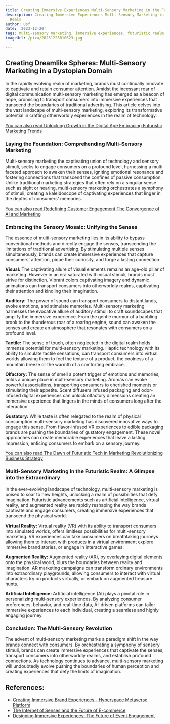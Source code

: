 ```yaml
---
title: Creating Immersive Experiences Multi-Sensory Marketing in the Futuristic Realm
description: Creating Immersive Experiences Multi-Sensory Marketing in the Futuristic
  Realm
author: Usf
date: '2023-12-20'
tags: multi-sensory marketing, immersive experiences, futuristic realm
imageUrl: /pixa/20231223010623.jpg

---
```

## Creating Dreamlike Spheres: Multi-Sensory Marketing in a Dystopian Domain

In the rapidly evolving realm of marketing, brands must continually innovate  to captivate and retain consumer attention. Amidst the incessant  roar of digital communication multi-sensory marketing has emerged as a beacon of hope, promising to transport consumers into immersive experiences that  transcend the  boundaries of traditional advertising. This article delves into the vast  landscape of multi-sensory marketing, exploring its transformative potential in crafting  otherworldly experiences in the realm of technology.

[You can also read Unlocking Growth in the Digital Age  Embracing Futuristic Marketing Trends](Unlocking%20Growth%20in%20the%20Digital%20Age%20Embracing%20Futuristic%20Marketing%20Trends)


### Laying the Foundation: Comprehending Multi-Sensory Marketing

Multi-sensory marketing the  captivating union of technology and sensory stimuli, seeks to engage consumers on a profound level, harnessing a multi-faceted approach to awaken  their senses, igniting emotional  resonance and fostering connections that transcend the confines of  passive consumption. Unlike  traditional marketing strategies that often rely on a singular sense such  as sight  or hearing, multi-sensory marketing orchestrates a symphony of stimuli, creating a kaleidoscope of captivating experiences that linger in the  depths  of  consumers' memories.

[You can also read Redefining Customer  Engagement The Convergence of AI and Marketing](Redefining%20Customer%20Engagement%20The%20Convergence%20of%20AI%20and%20Marketing)


### Embracing the Sensory Mosaic: Unifying the  Senses

The essence of  multi-sensory  marketing lies in its ability to bypass conventional methods and directly engage the senses,  transcending the limitations of  traditional advertising. By stimulating multiple senses simultaneously,  brands can create immersive experiences that capture consumers' attention, pique their curiosity,  and forge a lasting connection.

**Visual:** The captivating allure of visual elements remains an age-old pillar of marketing. However in an era saturated with visual stimuli, brands must strive for  distinction. Vibrant colors captivating imagery and dynamic animations can  transport consumers into otherworldly realms, captivating their  attention  and kindling their  imagination.

**Auditory:** The power of sound can transport consumers to distant lands, evoke emotions, and stimulate memories. Multi-sensory  marketing harnesses the evocative allure of auditory stimuli to craft soundscapes that amplify the immersive experience.  From the gentle murmur  of a babbling brook to the thunderous roar  of a roaring engine, sound can awaken the senses  and create an atmosphere that resonates with consumers on a  profound level.

**Tactile:** The sense of touch, often neglected in the digital realm holds  immense potential for multi-sensory marketing. Haptic technology with its ability to simulate tactile sensations, can transport consumers into virtual  worlds allowing them to feel  the texture of a product, the coolness  of a mountain breeze or the warmth of  a comforting embrace.

**Olfactory:** The  sense of  smell a potent trigger of emotions and memories, holds  a unique place in multi-sensory marketing. Aromas can evoke powerful associations, transporting consumers to cherished moments or  stimulating their appetite. Scent diffusers infused packaging and odor-infused digital experiences can unlock olfactory dimensions creating an immersive experience that lingers in the minds of  consumers long after the interaction.

**Gustatory:** While taste is  often relegated to the realm of physical  consumption multi-sensory marketing has discovered innovative ways to engage this sense. From flavor-infused VR experiences to edible packaging  brands  are pushing the boundaries  of gustatory engagement. These novel approaches can create  memorable experiences that leave a lasting impression, enticing consumers to embark  on a sensory journey.

[You can also read The Dawn of Futuristic Tech in Marketing Revolutionizing Business Strategy](The%20Dawn%20of%20Futuristic%20Tech%20in%20Marketing%20Revolutionizing%20Business%20Strategy)


### Multi-Sensory Marketing in the Futuristic Realm: A Glimpse into the Extraordinary

In the ever-evolving landscape of technology, multi-sensory marketing is poised to soar to new heights,  unlocking a realm of possibilities that  defy imagination. Futuristic advancements such  as artificial intelligence,  virtual reality, and augmented reality are rapidly reshaping the way brands captivate and engage  consumers, creating immersive experiences that transcend the physical world.

**Virtual Reality:** Virtual reality  (VR) with its ability to transport consumers into simulated  worlds, offers limitless possibilities for multi-sensory marketing. VR experiences can take consumers  on breathtaking journeys allowing them to interact  with products in a virtual environment explore immersive brand stories, or engage in interactive games.

**Augmented Reality:** Augmented reality (AR), by overlaying digital elements onto the physical world, blurs the boundaries  between reality and imagination. AR marketing campaigns can transform ordinary environments into extraordinary playgrounds, allowing consumers to interact  with  virtual characters try on products  virtually, or embark  on  augmented  treasure hunts.

**Artificial Intelligence:** Artificial intelligence (AI)  plays a pivotal role in personalizing multi-sensory experiences. By analyzing consumer preferences, behavior, and real-time data, AI-driven platforms  can tailor immersive experiences to each  individual, creating a seamless and  highly engaging journey.

### Conclusion: The Multi-Sensory Revolution

The advent of multi-sensory marketing marks a paradigm shift in the way brands connect with consumers. By orchestrating a symphony  of  sensory stimuli, brands can create immersive experiences that captivate the senses, transport consumers into otherworldly realms, and establish  profound connections. As technology continues to advance,  multi-sensory marketing will undoubtedly evolve pushing the  boundaries of human perception and creating experiences that defy the limits of imagination.

## References:
- [Creating Immersive Brand Experiences - Hyperspace Metaverse Platform](https://hyperspace.mv/brand-experiences-metaverse/)
- [The Internet of Senses and the Future of E-commerce](https://futureofmarketinginstitute.com/the-internet-of-senses-and-the-future-of-e-commerce/)
- [Designing Immersive Experiences: The Future of Event Engagement](https://www.theeventplannerexpo.com/designing-immersive-experiences-the-future-of-event-engagement/)
